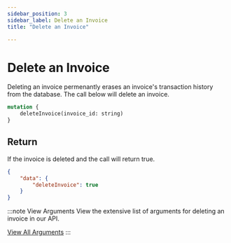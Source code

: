 ```yaml
---
sidebar_position: 3
sidebar_label: Delete an Invoice
title: "Delete an Invoice"

---
```



# Delete an Invoice
Deleting an invoice permenantly erases an invoice's transaction history from the database. The call below will delete an invoice.

```graphql title="GraphQL"
mutation {
    deleteInvoice(invoice_id: string) 
}
```

## Return
If the invoice is deleted and the call will return true.

```JSON title="JSON"
{
    "data": {
        "deleteInvoice": true
    }
}
```

:::note  View Arguments
View the extensive list of arguments for deleting an invoice in our API. 

<a href= "../../api/invoice#delete-an-invoice" class="button button--primary button--md">View All Arguments</a>
:::

